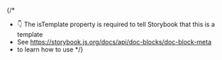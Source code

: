 
{/\*

- 👇 The isTemplate property is required to tell Storybook that this is a template
- See https://storybook.js.org/docs/api/doc-blocks/doc-block-meta
- to learn how to use
  \*/}

<Meta isTemplate />

<Title />
<Subtitle />
<Description />

## Default implementation

<Primary />

## Available controls for story

<Controls />
